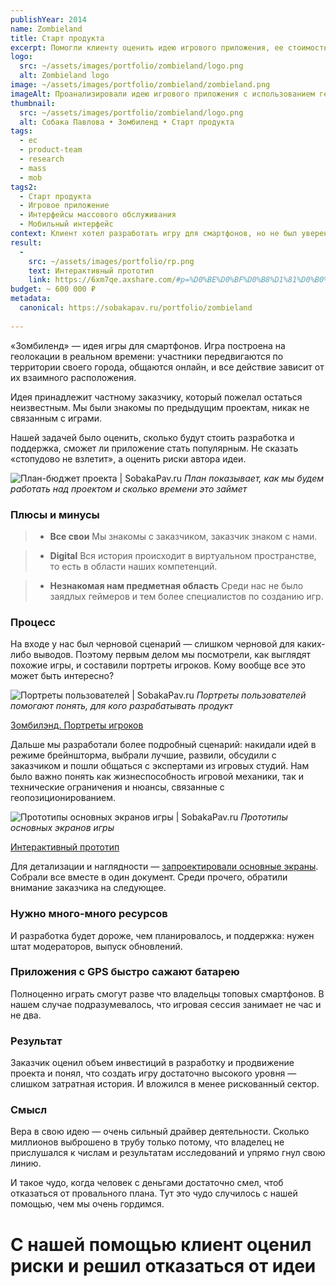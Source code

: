```yaml
---
publishYear: 2014
name: Zombieland
title: Старт продукта
excerpt: Помогли клиенту оценить идею игрового приложения, ее стоимость и интерес потенциальных пользователей к проекту.
logo:
  src: ~/assets/images/portfolio/zombieland/logo.png
  alt: Zombieland logo
image: ~/assets/images/portfolio/zombieland/zombieland.png
imageAlt: Проанализировали идею игрового приложения с использованием геолокации, спроектировали основные экраны, посчитали стоимость разработки и поддержки.
thumbnail:
  src: ~/assets/images/portfolio/zombieland/logo.png
  alt: Собака Павлова • Зомбиленд • Старт продукта
tags:
  - ec
  - product-team
  - research
  - mass
  - mob
tags2:
  - Старт продукта
  - Игровое приложение
  - Интерфейсы массового обслуживания
  - Мобильный интерфейс
context: Клиент хотел разработать игру для смартфонов, но не был уверен, что она выстрелит. Поэтому решил заранее изучить сопутствующие риски.
result:
  -
    src: ~/assets/images/portfolio/rp.png
    text: Интерактивный прототип
    link: https://6xm7qe.axshare.com/#p=%D0%BE%D0%BF%D0%B8%D1%81%D0%B0%D0%BD%D0%B8%D0%B5_%D0%BF%D1%80%D0%BE%D0%B5%D0%BA%D1%82%D0%B0
budget: ~ 600 000 ₽
metadata:
  canonical: https://sobakapav.ru/portfolio/zombieland
  
---
```


«Зомбиленд» — идея игры для смартфонов. Игра построена на геолокации в реальном времени: участники передвигаются по территории своего города, общаются онлайн, и все действие зависит от их взаимного расположения.

Идея принадлежит частному заказчику, который пожелал остаться неизвестным. Мы были знакомы по предыдущим проектам, никак не связанным с играми.

Нашей задачей было оценить, сколько будут стоить разработка и поддержка, сможет ли приложение стать популярным. Не сказать «стопудово не взлетит», а оценить риски автора идеи.

![План-бюджет проекта | SobakaPav.ru](~/assets/images/portfolio/zombieland/1.png)
_План показывает, как мы будем работать над проектом и сколько времени это займет_

### Плюсы и минусы

>+ **Все свои**
>Мы знакомы с заказчиком, заказчик знаком с нами.

>+ **Digital**
>Вся история происходит в виртуальном пространстве, то есть в области наших компетенций.

>- **Незнакомая нам предметная область**
>Среди нас не было заядлых геймеров и тем более специалистов по созданию игр.

### Процесс

На входе у нас был черновой сценарий — слишком черновой для каких-либо выводов. Поэтому первым делом мы посмотрели, как выглядят похожие игры, и составили портреты игроков. Кому вообще все это может быть интересно?

![Портреты пользователей | SobakaPav.ru](~/assets/images/portfolio/zombieland/2.png)
_Портреты пользователей помогают понять, для кого разрабатывать продукт_

[Зомбилэнд. Портреты игроков](https://drive.google.com/file/d/1xtRHdCDWEMMnmk23wapG0otyfewc-qC0/view?usp=sharing)

Дальше мы разработали более подробный сценарий: накидали идей в режиме брейншторма, выбрали лучшие, развили, обсудили с заказчиком и пошли общаться с экспертами из игровых студий. Нам было важно понять как жизнеспособность игровой механики, так и технические ограничения и нюансы, связанные с геопозиционированием.

![Прототипы основных экранов игры | SobakaPav.ru](~/assets/images/portfolio/zombieland/3.png)
_Прототипы основных экранов игры_

[Интерактивный прототип](https://6xm7qe.axshare.com/#p=%D0%BE%D0%BF%D0%B8%D1%81%D0%B0%D0%BD%D0%B8%D0%B5_%D0%BF%D1%80%D0%BE%D0%B5%D0%BA%D1%82%D0%B0)

Для детализации и наглядности — [запроектировали основные экраны](http://proto.pavlova.cc/6XM7QE). Собрали все вместе в один документ. Среди прочего, обратили внимание заказчика на следующее.

### Нужно много-много ресурсов

И разработка будет дороже, чем планировалось, и поддержка: нужен штат модераторов, выпуск обновлений.

### Приложения c GPS быстро сажают батарею

Полноценно играть смогут разве что владельцы топовых смартфонов. В нашем случае подразумевалось, что игровая сессия занимает не час и не два.

### Результат

Заказчик оценил объем инвестиций в разработку и продвижение проекта и понял, что создать игру достаточно высокого уровня — слишком затратная история. И вложился в менее рискованный сектор.

### Смысл

Вера в свою идею — очень сильный драйвер деятельности. Сколько миллионов выброшено в трубу только потому, что владелец не прислушался к числам и результатам исследований и упрямо гнул свою линию.

И такое чудо, когда человек с деньгами достаточно смел, чтоб отказаться от провального плана. Тут это чудо случилось с нашей помощью, чем мы очень гордимся.

# С нашей помощью клиент оценил риски и решил отказаться от идеи
